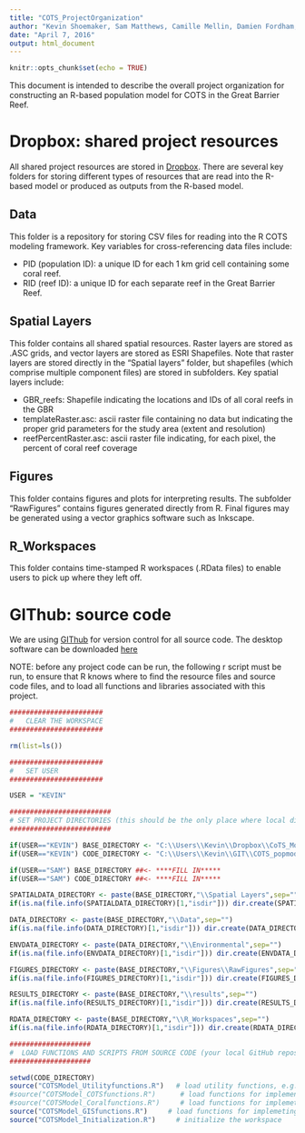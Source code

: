 ```yaml
---
title: "COTS_ProjectOrganization"
author: "Kevin Shoemaker, Sam Matthews, Camille Mellin, Damien Fordham, ..."
date: "April 7, 2016"
output: html_document
---
```


```r
knitr::opts_chunk$set(echo = TRUE)
```
This document is intended to describe the overall project organization for constructing an R-based population model for COTS in the Great Barrier Reef. 

# Dropbox: shared project resources
All shared project resources are stored in [Dropbox](www.Dropbox.com). There are several key folders for storing different types of resources that are read into the R-based model or produced as outputs from the R-based model. 

## Data
This folder is a repository for storing CSV files for reading into the R COTS modeling framework. Key variables for cross-referencing data files include:

* PID (population ID): a unique ID for each 1 km grid cell containing some coral reef.
* RID (reef ID): a unique ID for each separate reef in the Great Barrier Reef.

## Spatial Layers
This folder contains all shared spatial resources. Raster layers are stored as .ASC grids, and vector layers are stored as ESRI Shapefiles. Note that raster layers are stored directly in the "Spatial layers" folder, but shapefiles (which comprise multiple component files) are stored in subfolders. Key spatial layers include:

* GBR_reefs: Shapefile indicating the locations and IDs of all coral reefs in the GBR
* templateRaster.asc: ascii raster file containing no data but indicating the proper grid parameters for the study area (extent and resolution)
* reefPercentRaster.asc: ascii raster file indicating, for each pixel, the percent of coral reef coverage

## Figures
This folder contains figures and plots for interpreting results. The subfolder "RawFigures" contains figures generated directly from R. Final figures may be generated using a vector graphics software such as Inkscape. 

## R_Workspaces
This folder contains time-stamped R workspaces (.RData files) to enable users to pick up where they left off.  



# GIThub: source code
We are using [GIThub](github.com) for version control for all source code. The desktop software can be downloaded [here](https://desktop.github.com/)


NOTE: before any project code can be run, the following r script must be run, to ensure that R knows where to find the resource files and source code files, and to load all functions and libraries associated with this project. 

```r
#######################
#   CLEAR THE WORKSPACE 
#######################

rm(list=ls())

#######################
#   SET USER 
#######################

USER = "KEVIN"

#########################
# SET PROJECT DIRECTORIES (this should be the only place where local directories should be referenced)
#########################

if(USER=="KEVIN") BASE_DIRECTORY <- "C:\\Users\\Kevin\\Dropbox\\CoTS_Model"             # NOTE: this should link to the Dropbox folder with shared project resources	                                                                        
if(USER=="KEVIN") CODE_DIRECTORY <- "C:\\Users\\Kevin\\GIT\\COTS_popmodel"              # NOTE: code directory should be your local copy of the GitHub repository

if(USER=="SAM") BASE_DIRECTORY ##<- ****FILL IN*****
if(USER=="SAM") CODE_DIRECTORY ##<- ****FILL IN*****

SPATIALDATA_DIRECTORY <- paste(BASE_DIRECTORY,"\\Spatial Layers",sep="")                          # directory for storing relevant spatial data (ASC, SHP files)
if(is.na(file.info(SPATIALDATA_DIRECTORY)[1,"isdir"])) dir.create(SPATIALDATA_DIRECTORY)

DATA_DIRECTORY <- paste(BASE_DIRECTORY,"\\Data",sep="")                                 # directory for storing data (CSV files)
if(is.na(file.info(DATA_DIRECTORY)[1,"isdir"])) dir.create(DATA_DIRECTORY)

ENVDATA_DIRECTORY <- paste(DATA_DIRECTORY,"\\Environmental",sep="")                                 # directory for storing data (CSV files)
if(is.na(file.info(ENVDATA_DIRECTORY)[1,"isdir"])) dir.create(ENVDATA_DIRECTORY)

FIGURES_DIRECTORY <- paste(BASE_DIRECTORY,"\\Figures\\RawFigures",sep="")               # directory for storing raw figures generated from R
if(is.na(file.info(FIGURES_DIRECTORY)[1,"isdir"])) dir.create(FIGURES_DIRECTORY)

RESULTS_DIRECTORY <- paste(BASE_DIRECTORY,"\\results",sep="")                           # directory for storing relevant results
if(is.na(file.info(RESULTS_DIRECTORY)[1,"isdir"])) dir.create(RESULTS_DIRECTORY)

RDATA_DIRECTORY <- paste(BASE_DIRECTORY,"\\R_Workspaces",sep="")                        # directory for storing .RData files (R workspaces and data objects)
if(is.na(file.info(RDATA_DIRECTORY)[1,"isdir"])) dir.create(RDATA_DIRECTORY)

####################
#  LOAD FUNCTIONS AND SCRIPTS FROM SOURCE CODE (your local GitHub repository)
#################### 

setwd(CODE_DIRECTORY)
source("COTSModel_Utilityfunctions.R")   # load utility functions, e.g., for loading packages etc. 
#source("COTSModel_COTSfunctions.R")      # load functions for implementing COTS demography and dispersal
#source("COTSModel_Coralfunctions.R")     # load functions for implemeting coral growth/recovery and dispersal
source("COTSModel_GISfunctions.R")     # load functions for implemeting coral growth/recovery and dispersal
source("COTSModel_Initialization.R")     # initialize the workspace
```

